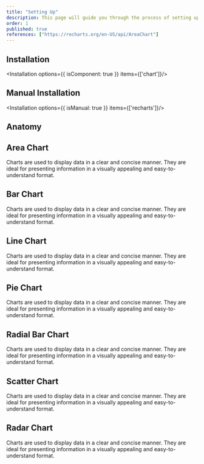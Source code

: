 ```yaml
---
title: "Setting Up"
description: This page will guide you through the process of setting up the chart components.
order: 1
published: true
references: ["https://recharts.org/en-US/api/AreaChart"]
---
```


## Installation
<Installation options={{ isComponent: true }} items={['chart']}/>

## Manual Installation
<Installation options={{ isManual: true }} items={['recharts']}/>

## Anatomy
<Anatomy show='chart-anatomy'/>

## Area Chart
Charts are used to display data in a clear and concise manner. They are ideal for presenting information in a visually appealing and easy-to-understand format.
<How withNoPadding={true} isCenter={false} toUse="charts/area/area-chart-basic-demo" />

## Bar Chart
Charts are used to display data in a clear and concise manner. They are ideal for presenting information in a visually appealing and easy-to-understand format.
<How withNoPadding={true} isCenter={false} toUse="charts/bar/bar-chart-basic-demo" />

## Line Chart
Charts are used to display data in a clear and concise manner. They are ideal for presenting information in a visually appealing and easy-to-understand format.
<How withNoPadding={true} isCenter={false} toUse="charts/line/line-chart-basic-demo" />

## Pie Chart
Charts are used to display data in a clear and concise manner. They are ideal for presenting information in a visually appealing and easy-to-understand format.
<How withNoPadding={true} isCenter={false} toUse="charts/pie/pie-chart-basic-demo" />

## Radial Bar Chart
Charts are used to display data in a clear and concise manner. They are ideal for presenting information in a visually appealing and easy-to-understand format.
<How withNoPadding={true} isCenter={false} toUse="charts/radial-bar/radial-bar-chart-basic-demo" />

## Scatter Chart
Charts are used to display data in a clear and concise manner. They are ideal for presenting information in a visually appealing and easy-to-understand format.
<How withNoPadding={true} isCenter={false} toUse="charts/scatter/scatter-chart-basic-demo" />

## Radar Chart
Charts are used to display data in a clear and concise manner. They are ideal for presenting information in a visually appealing and easy-to-understand format.
<How withNoPadding={true} isCenter={false} toUse="charts/radar/radar-chart-basic-demo" />
